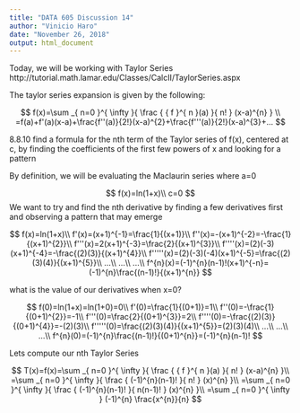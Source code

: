 ---
title: "DATA 605 Discussion 14"
author: "Vinicio Haro"
date: "November 26, 2018"
output: html_document
---

Today, we will be working with Taylor Series
http://tutorial.math.lamar.edu/Classes/CalcII/TaylorSeries.aspx

The taylor series expansion is given by the following:

$$
f(x)=\sum _{ n=0 }^{ \infty  }{ \frac { { f }^{ n }(a) }{ n! } (x-a)^{n} } \\
=f(a)+f'(a)(x-a)+\frac{f''(a)}{2!}(x-a)^{2}+\frac{f'''(a)}{2!}(x-a)^{3}+...
$$


8.8.10
find a formula for the nth term of the Taylor series of f(x), centered at c, by finding the coefficients of the
first few powers of x and looking for a pattern

By definition, we will be evaluating the Maclaurin series where a=0

$$
f(x)=ln(1+x)\\
c=0
$$
We want to try and find the nth derivative by finding a few derivatives first and observing a pattern that may emerge

$$
f(x)=ln(1+x)\\
f'(x)=(x+1)^{-1}=\frac{1}{(x+1)}\\
f''(x)=-(x+1)^{-2}=-\frac{1}{(x+1)^{2}}\\
f'''(x)=2(x+1)^{-3}=\frac{2}{(x+1)^{3}}\\
f''''(x)=(2)(-3)(x+1)^{-4}=-\frac{(2)(3)}{(x+1)^{4}}\\
f'''''(x)=(2)(-3)(-4)(x+1)^{-5}=\frac{(2)(3)(4)}{(x+1)^{5}}\\
...\\
...\\
...\\
f^{n}(x)=(-1)^{n}(n-1)!(x+1)^{-n}=(-1)^{n}\frac{(n-1)!}{(x+1)^{n}}
$$

what is the value of our derivatives when x=0?

$$
f(0)=ln(1+x)=ln(1+0)=0\\
f'(0)=\frac{1}{(0+1)}=1\\
f''(0)=-\frac{1}{(0+1)^{2}}=-1\\
f'''(0)=\frac{2}{(0+1)^{3}}=2\\
f''''(0)=-\frac{(2)(3)}{(0+1)^{4}}=-(2)(3)\\
f'''''(0)=\frac{(2)(3)(4)}{(x+1)^{5}}=(2)(3)(4)\\
...\\
...\\
...\\
f^{n}(0)=(-1)^{n}\frac{(n-1)!}{(0+1)^{n}}=(-1)^{n}(n-1)!
$$




Lets compute our nth Taylor Series

$$
T(x)=f(x)=\sum _{ n=0 }^{ \infty  }{ \frac { { f }^{ n }(a) }{ n! } (x-a)^{n} }\\
=\sum _{ n=0 }^{ \infty  }{ \frac { (-1)^{n}(n-1)! }{ n! } (x)^{n} }\\
=\sum _{ n=0 }^{ \infty  }{ \frac { (-1)^{n}(n-1)! }{ n(n-1)! } (x)^{n} }\\
=\sum _{ n=0 }^{ \infty  } (-1)^{n} \frac{x^{n}}{n}
$$



